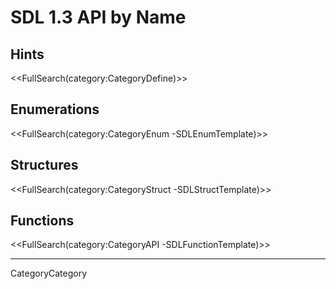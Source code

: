 <!-- #master-page:CategoryTemplate -->
<!-- #master-date:Unknown-Date -->
<!-- format wiki -->
<!-- language en -->

= SDL 1.3 API by Name =


== Hints ==

<<FullSearch(category:CategoryDefine)>>

== Enumerations ==

<<FullSearch(category:CategoryEnum -SDLEnumTemplate)>>

== Structures ==

<<FullSearch(category:CategoryStruct -SDLStructTemplate)>>

== Functions ==

<<FullSearch(category:CategoryAPI -SDLFunctionTemplate)>>

----
CategoryCategory
